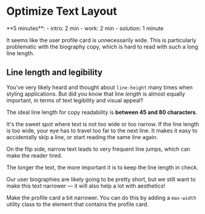 # Optimize Text Layout

<callout-warning>
	**5 minutes**: - intro: 2 min - work: 2 min - solution: 1 minute
</callout-warning>

It seems like the user profile card is unnecessarily wide. This is particularly problematic with the biography copy, which is hard to read with such a long line length.

## Line length and legibility

You've very likely heard and thought about `line-height` many times when styling applications. But did you know that line _length_ is almost equally important, in terms of text legibility and visual appeal?

The ideal line length for copy readability is **between 45 and 80 characters**.

It's the sweet spot where text is not too wide or too narrow. If the line length is too wide, your eye has to travel too far to the next line. It makes it easy to accidentally skip a line, or start reading the same line again.

On the flip side, narrow text leads to very frequent line jumps, which can make the reader tired.

The longer the text, the more important it is to keep the line length in check.

Our user biographies are likely going to be pretty short, but we still want to make this text narrower — it will also help a lot with aesthetics!

Make the profile card a bit narrower. You can do this by adding a `max-width` utility class to the element that contains the profile card.
